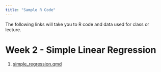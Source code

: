 ```yaml
---
title: "Sample R Code"
---
```


The following links will take you to R code and data used for class or lecture.

# Week 2 - Simple Linear Regression

1.  [simple_regression.qmd](https://drive.google.com/file/d/1L1tNpKcMumnlCdxaUBUoFXYeBlrvw9u5/view?usp=sharing)
